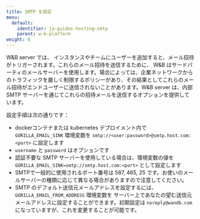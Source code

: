 ---
title: SMTP を設定
menu:
  default:
    identifier: ja-guides-hosting-smtp
    parent: w-b-platform
weight: 6
---

W&B server では、 インスタンスやチームにユーザーを追加すると、メール招待がトリガーされます。これらのメール招待を送信するために、 W&B はサードパーティのメールサーバーを使用します。場合によっては、企業ネットワークからのトラフィックを厳しく制限するポリシーがあり、その結果としてこれらのメール招待がエンドユーザーに送信されないことがあります。W&B server は、内部 SMTP サーバーを通じてこれらの招待メールを送信するオプションを提供しています。

設定手順は次の通りです：

- dockerコンテナまたは kubernetes デプロイメント内で `GORILLA_EMAIL_SINK` 環境変数を `smtp://<user:password>@smtp.host.com:<port>` に設定します
- `username` と `password` はオプションです
- 認証不要な SMTP サーバーを使用している場合は、環境変数の値を `GORILLA_EMAIL_SINK=smtp://smtp.host.com:<port>` として設定します
- SMTPで一般的に使用されるポート番号は 587, 465, 25 です。お使いのメールサーバーの種類に応じて異なる場合がありますので注意してください。
- SMTP のデフォルト送信元メールアドレスを設定するには、 `GORILLA_EMAIL_FROM_ADDRESS` 環境変数を サーバー上であなたの望む送信元メールアドレスに設定することができます。初期設定は `noreply@wandb.com` になっていますが、これを変更することが可能です。